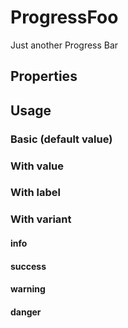 
# ProgressFoo

Just another Progress Bar

## Properties

<Props of={ProgressFoo} />

## Usage 

### Basic (default value)

<Playground>
    <ProgressFoo />
</Playground>

### With value

<Playground>
    <ProgressFoo now="33"/>
</Playground>

### With label

<Playground>
    <ProgressFoo now="33" label="true"/>
</Playground>


### With variant

#### info

<Playground>
    <ProgressFoo now="66" variant="info"/>
</Playground>

#### success

<Playground>
    <ProgressFoo now="66" variant="success"/>
</Playground>

#### warning

<Playground>
    <ProgressFoo now="66" variant="warning"/>
</Playground>

#### danger

<Playground>
    <ProgressFoo now="66" variant="danger"/>
</Playground>